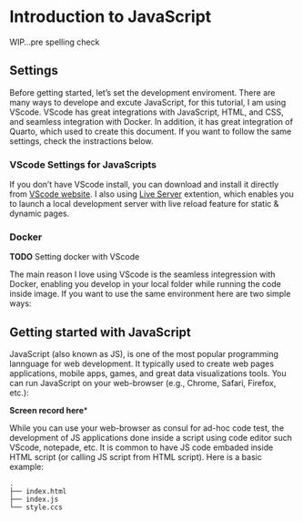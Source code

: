 # Introduction to JavaScript

WIP...pre spelling check

## Settings

Before getting started, let's set the development enviroment. There are many ways to develope and excute JavaScript, for this tutorial, I am using VScode. VScode has great integrations with JavaScript, HTML, and CSS, and seamless integration with Docker. In addition, it has great integration of Quarto, which used to create this document. If you want to follow the same settings, check the instractions below.

### VScode Settings for JavaScripts

If you don't have VScode install, you can download and install it directly from [VScode website](https://code.visualstudio.com/). I also using [Live Server](https://marketplace.visualstudio.com/items?itemName=ritwickdey.LiveServer) extention, which enables you to launch a local development server with live reload feature for static & dynamic pages. 

### Docker

**TODO**
Setting docker with VScode

The main reason I love using VScode is the seamless integression with Docker, enabling you develop in your local folder while running the code inside image. If you want to use the same environment here are two simple ways:


## Getting started with JavaScript

JavaScript (also known as JS), is one of the most popular programming lannguage for web development. It typically used to create web pages applications, mobile apps, games, and great data visualizations tools. You can run JavaScript on your web-browser (e.g., Chrome, Safari, Firefox, etc.):

**Screen record here***

While you can use your web-browser as consul for ad-hoc code test, the development of JS applications done inside a script using code editor such VScode, notepade, etc. It is common to have JS code embaded inside HTML script (or calling JS script from HTML script). Here is a basic example:

``` shell
.
├── index.html
├── index.js
└── style.ccs
```






